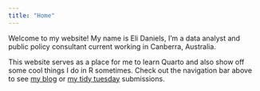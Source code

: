 ```yaml
---
title: "Home"
---
```


Welcome to my website! My name is Eli Daniels, I'm a data analyst and public policy consultant current working in Canberra, Australia.

This website serves as a place for me to learn Quarto and also show off some cool things I do in R sometimes. Check out the navigation bar above to see [my blog](blog.qmd) or [my tidy tuesday](tidy-tuesday.qmd) submissions.